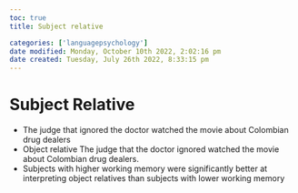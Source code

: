 ```yaml
---
toc: true
title: Subject relative

categories: ['languagepsychology']
date modified: Monday, October 10th 2022, 2:02:16 pm
date created: Tuesday, July 26th 2022, 8:33:15 pm
---
```


# Subject Relative
- The judge that ignored the doctor watched the movie about Colombian drug dealers
- Object relative The judge that the doctor ignored watched the movie about Colombian drug dealers.
- Subjects with higher working memory were significantly better at interpreting object relatives than subjects with lower working memory



